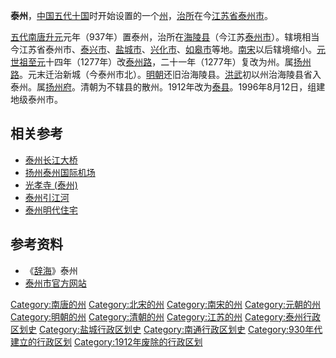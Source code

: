 '''泰州'''，[[中国|中国]][[五代十国|五代十国]]时开始设置的一个[[州|州]]，[[治所|治所]]在今[[江苏省|江苏省]][[泰州市|泰州市]]。

[[五代|五代]][[南唐|南唐]][[昇元|升元]]元年（937年）置泰州，治所在[[海陵县_(江苏)|海陵县]]（今江苏[[泰州市|泰州市]]）。辖境相当今江苏省泰州市、[[泰兴市|泰兴市]]、[[盐城市|盐城市]]、[[兴化市|兴化市]]、[[如皋市|如皋市]]等地。[[南宋|南宋]]以后辖境缩小。[[元世祖|元世祖]][[至元_(忽必烈)|至元]]十四年（1277年）改[[泰州路|泰州路]]，二十一年（1277年）复改为州。属[[扬州路|扬州路]]。元末迁治新城（今泰州市北）。[[明朝|明朝]]还旧治海陵县。[[洪武|洪武]]初以州治海陵县省入泰州。属[[扬州府|扬州府]]。清朝为不辖县的散州。1912年改为[[泰县_(江苏省)|泰县]]。1996年8月12日，组建地级泰州市。

==相关参考==
* [[泰州长江大桥|泰州长江大桥]]
* [[扬州泰州国际机场|扬州泰州国际机场]]
* [[光孝寺_(泰州)|光孝寺 (泰州)]]
* [[泰州引江河|泰州引江河]]
* [[泰州明代住宅|泰州明代住宅]]

== 参考资料 ==
*《[[辞海|辞海]]》泰州
* [http://www.taizhou.gov.cn/ 泰州市官方网站] {{Wayback|url=http://www.taizhou.gov.cn/ |date=20081102060525 }}

{{北宋行政区划|nocat}}
{{南宋行政区划|nocat}}
[[Category:南唐的州|Category:南唐的州]]
[[Category:北宋的州|Category:北宋的州]]
[[Category:南宋的州|Category:南宋的州]]
[[Category:元朝的州|Category:元朝的州]]
[[Category:明朝的州|Category:明朝的州]]
[[Category:清朝的州|Category:清朝的州]]
[[Category:江苏的州|Category:江苏的州]]
[[Category:泰州行政区划史|Category:泰州行政区划史]]
[[Category:盐城行政区划史|Category:盐城行政区划史]]
[[Category:南通行政区划史|Category:南通行政区划史]]
[[Category:930年代建立的行政区划|Category:930年代建立的行政区划]]
[[Category:1912年废除的行政区划|Category:1912年废除的行政区划]]